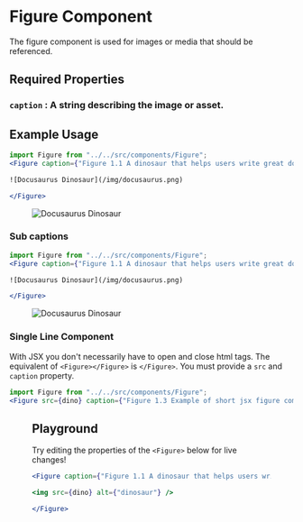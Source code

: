 # Figure Component



The figure component is used for images or media that should be referenced.

## Required Properties

### `caption` : A string describing the image or asset.

## Example Usage

```jsx
import Figure from "../../src/components/Figure";
<Figure caption={"Figure 1.1 A dinosaur that helps users write great documentation websites."}>

![Docusaurus Dinosaur](/img/docusaurus.png)

</Figure>
```

<Figure caption={"Figure 1.1 A dinosaur that helps users write great documentation websites."}>

![Docusaurus Dinosaur](/img/docusaurus.png)

</Figure>

### Sub captions

```jsx
import Figure from "../../src/components/Figure";
<Figure caption={"Figure 1.1 A dinosaur that helps users write great documentation websites."} subcaption={"More detail about the dinosaur. When the klingon flies for astral city, all moons disrupt delighted, collective kahlesses."}>

![Docusaurus Dinosaur](/img/docusaurus.png)

</Figure>
```

<Figure caption={"Figure 1.2 A dinosaur that helps users write great documentation websites."} subcaption={"More detail about the dinosaur. When the klingon flies for astral city, all moons disrupt delighted, collective kahlesses."}>

![Docusaurus Dinosaur](/img/docusaurus.png)

</Figure>

### Single Line Component

With JSX you don't necessarily have to open and close html tags. The equivalent of `<Figure></Figure>` is `</Figure>`.
You must provide a `src` and `caption` property.

```jsx
import Figure from "../../src/components/Figure";
<Figure src={dino} caption={"Figure 1.3 Example of short jsx figure component"} />
```


<Figure src={dino} caption={"Figure 1.3 Example of short jsx figure component"}/>



## Playground

Try editing the properties of the `<Figure>` below for live changes!

```jsx live
<Figure caption={"Figure 1.1 A dinosaur that helps users write great documentation websites."} subcaption={"More detail about the dinosaur. When the klingon flies for astral city, all moons disrupt delighted, collective kahlesses."}>

<img src={dino} alt={"dinosaur"} />

</Figure>
```
